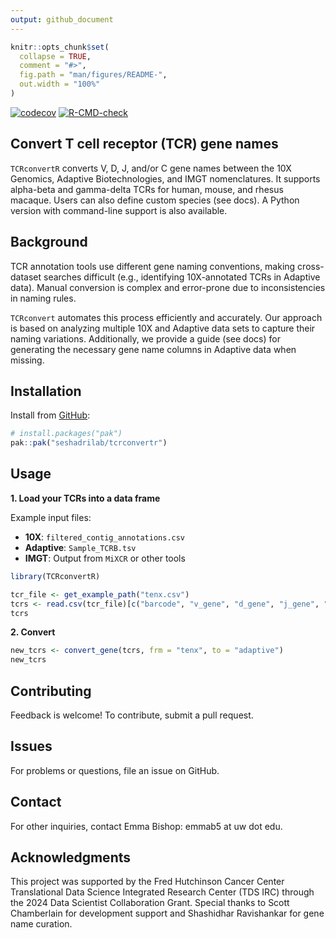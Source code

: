 ```yaml
---
output: github_document
---
```


```r
knitr::opts_chunk$set(
  collapse = TRUE,
  comment = "#>",
  fig.path = "man/figures/README-",
  out.width = "100%"
)
```

<!-- badges: start -->
[![codecov](https://codecov.io/gh/seshadrilab/tcrconvertr/graph/badge.svg?token=JVURVQO10D)](https://codecov.io/gh/seshadrilab/tcrconvertr)
[![R-CMD-check](https://github.com/seshadrilab/tcrconvertr/actions/workflows/R-CMD-check.yaml/badge.svg)](https://github.com/seshadrilab/tcrconvertr/actions/workflows/R-CMD-check.yaml)
<!-- badges: end -->

## Convert T cell receptor (TCR) gene names

`TCRconvertR` converts V, D, J, and/or C gene names between the 10X Genomics, Adaptive Biotechnologies, and IMGT nomenclatures. It supports alpha-beta and gamma-delta TCRs for human, mouse, and rhesus macaque. Users can also define custom species (see docs). A Python version with command-line support is also available.

## Background

TCR annotation tools use different gene naming conventions, making cross-dataset searches difficult (e.g., identifying 10X-annotated TCRs in Adaptive data). Manual conversion is complex and error-prone due to inconsistencies in naming rules.

`TCRconvert` automates this process efficiently and accurately. Our approach is based on analyzing multiple 10X and Adaptive data sets to capture their naming variations. Additionally, we provide a guide (see docs) for generating the necessary gene name columns in Adaptive data when missing.

## Installation

Install from [GitHub](https://github.com/):

```r
# install.packages("pak")
pak::pak("seshadrilab/tcrconvertr")
```

## Usage

**1. Load your TCRs into a data frame**

Example input files:

- **10X**: `filtered_contig_annotations.csv`
- **Adaptive**: `Sample_TCRB.tsv`
- **IMGT**: Output from `MiXCR` or other tools

```r
library(TCRconvertR)

tcr_file <- get_example_path("tenx.csv")
tcrs <- read.csv(tcr_file)[c("barcode", "v_gene", "d_gene", "j_gene", "c_gene", "cdr3")]
tcrs
```

**2. Convert**

```r
new_tcrs <- convert_gene(tcrs, frm = "tenx", to = "adaptive")
new_tcrs
```

## Contributing

Feedback is welcome! To contribute, submit a pull request.

## Issues

For problems or questions, file an issue on GitHub.

## Contact

For other inquiries, contact Emma Bishop: emmab5 at uw dot edu.

## Acknowledgments

This project was supported by the Fred Hutchinson Cancer Center Translational Data Science Integrated Research Center (TDS IRC) through the 2024 Data Scientist Collaboration Grant. Special thanks to Scott Chamberlain for development support and Shashidhar Ravishankar for gene name curation.
